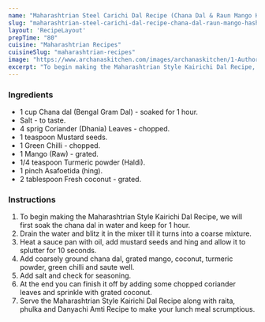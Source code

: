 ---
name: "Maharashtrian Steel Carichi Dal Recipe (Chana Dal & Raun Mango Hash)"
slug: "maharashtrian-steel-carichi-dal-recipe-chana-dal-raun-mango-hash"
layout: 'RecipeLayout'
prepTime: "80"
cuisine: "Maharashtrian Recipes"
cuisineSlug: "maharashtrian-recipes"
image: "https://www.archanaskitchen.com/images/archanaskitchen/1-Author/sibyl_sunitha/Maharashtrian_Style_Kairichi_Dal_Recipe_Chana_Dal_and_Raw_Mango_Hash.jpg"
excerpt: "To begin making the Maharashtrian Style Kairichi Dal Recipe, we will first soak the chana dal in water and keep for 1 hour"
---

### Ingredients

- 1 cup Chana dal (Bengal Gram Dal) - soaked for 1 hour.
- Salt - to taste.
- 4 sprig Coriander (Dhania) Leaves - chopped.
- 1 teaspoon Mustard seeds.
- 1 Green Chilli - chopped.
- 1 Mango (Raw) - grated.
- 1/4 teaspoon Turmeric powder (Haldi).
- 1 pinch Asafoetida (hing).
- 2 tablespoon Fresh coconut - grated.

### Instructions

1. To begin making the Maharashtrian Style Kairichi Dal Recipe, we will first soak the chana dal in water and keep for 1 hour.
1. Drain the water and blitz it in the mixer till it turns into a coarse mixture.
1. Heat a sauce pan with oil, add mustard seeds and hing and allow it to splutter for 10 seconds.
1. Add coarsely ground chana dal, grated mango, coconut, turmeric powder, green chilli and saute well.
1. Add salt and check for seasoning.
1. At the end you can finish it off by adding some chopped coriander leaves and sprinkle with grated coconut.
1. Serve the Maharashtrian Style Kairichi Dal Recipe along with raita, phulka and Danyachi Amti Recipe to make your lunch meal scrumptious.
